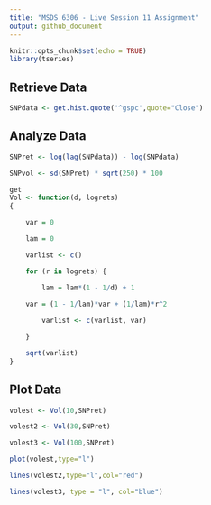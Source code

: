 ```yaml
---
title: "MSDS 6306 - Live Session 11 Assignment"
output: github_document
---
```


```r
knitr::opts_chunk$set(echo = TRUE)
library(tseries)
```

## Retrieve Data

```r
SNPdata <- get.hist.quote('^gspc',quote="Close")
```

## Analyze Data

```r
SNPret <- log(lag(SNPdata)) - log(SNPdata)

SNPvol <- sd(SNPret) * sqrt(250) * 100

get 
Vol <- function(d, logrets)
{

	var = 0

	lam = 0

	varlist <- c()

	for (r in logrets) {

		lam = lam*(1 - 1/d) + 1
	
	var = (1 - 1/lam)*var + (1/lam)*r^2

		varlist <- c(varlist, var)

	}

	sqrt(varlist)
}
```

## Plot Data

```r
volest <- Vol(10,SNPret)

volest2 <- Vol(30,SNPret)

volest3 <- Vol(100,SNPret)

plot(volest,type="l")

lines(volest2,type="l",col="red")

lines(volest3, type = "l", col="blue")
```

